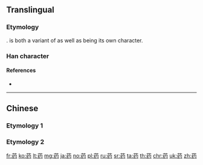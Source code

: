 {{character info/new}}
{{also|葯|藥}}
==Translingual==
{{Han simplified forms|藥|薬|药}}

===Etymology===
{{Han simp|葯|f=約|t=约}}. {{l|mul|葯}} is both a variant of {{l|mul|藥}} as well as being its own character.
<!--The Unicode Unihan database lists 藥 as the traditional form of 药.-->

===Han character===
{{Han char|rn=140|rad=艸|as=06|sn=9|four=|canj=TVMI|ids=⿱艹约}}

====References====
* {{Han ref|kx=1031.381|hdz=53212.130|uh=836F|ud=33647}}

----

==Chinese==

===Etymology 1===
{{zh-see|藥}}

===Etymology 2===
{{zh-see|葯}}

[[fr:药]]
[[ko:药]]
[[lt:药]]
[[mg:药]]
[[ja:药]]
[[no:药]]
[[pl:药]]
[[ru:药]]
[[sr:药]]
[[ta:药]]
[[th:药]]
[[chr:药]]
[[uk:药]]
[[zh:药]]